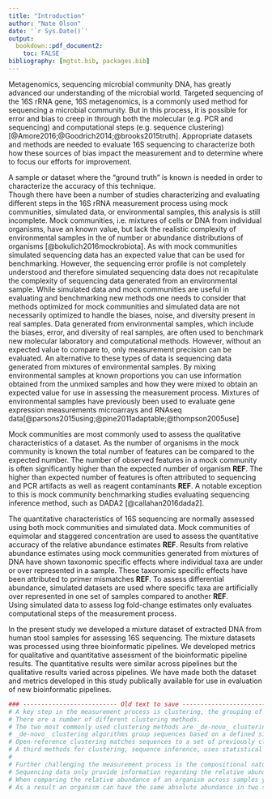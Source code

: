 ```yaml
---
title: "Introduction"
author: "Nate Olson"
date: '`r Sys.Date()`'
output:
  bookdown::pdf_document2: 
    toc: FALSE
bibliography: [mgtst.bib, packages.bib]
---
```


<!-- I don't think we should call 16S "metagenomics" - it engenders debate in the community.  How about just 16S sequencing -->
Metagenomics, sequencing microbial community DNA, has greatly advanced our understanding of the microbial world. 
Targeted sequencing of the 16S rRNA gene, 16S metagenomics, is a commonly used method for sequencing a microbial community. 
But in this process, it is possible for error and bias to creep in through both the molecular (e.g. PCR and sequencing) and computational steps (e.g. sequence clustering) [@Amore2016;@Goodrich2014;@brooks2015truth]. 
Appropriate datasets and methods are needed to evaluate 16S sequencing to characterize both how these sources of bias impact the measurement and to determine where to focus our efforts for improvement.

A sample or dataset where the "ground truth" is known is needed in order to characterize the accuracy of this technique.  
Though there have been a number of studies characterizing and evaluating different steps in the 16S rRNA measurement process using mock communities, simulated data, or environmental samples, this analysis is still incomplete.
Mock communities, i.e. mixtures of cells or DNA from individual organisms, have an known value, but lack the realistic complexity of environmental samples in the of number or abundance distributions <!-- What does this mean in this context --> of organisms [@bokulich2016mockrobiota]. 
As with mock communities simulated sequencing data has an expected value that can be used for benchmarking. 
However, the sequencing error profile is not completely understood and therefore simulated sequencing data does not recapitulate the complexity of sequencing data generated from an environmental sample. 
While simulated data and mock communities are useful in evaluating and benchmarking new methods one needs to consider that methods optimized for mock communities and simulated data are not necessarily optimized to handle the biases, noise, and diversity present in real samples. 
Data generated from environmental samples, which include the biases, error, and diversity of real samples, are often used to benchmark new molecular laboratory and computational methods. 
However, without an expected value to compare to, only measurement precision can be evaluated. An alternative to these types of data is sequencing data generated from mixtures of environmental samples. 
By mixing environmental samples at known proportions you can use information obtained from the unmixed samples and how they were mixed to obtain an expected value for use in assessing the measurement process. 
Mixtures of environmental samples have previously been used to evaluate gene expression measurements microarrays and RNAseq data[@parsons2015using;@pine2011adaptable;@thompson2005use]

Mock communities are most commonly used to assess the qualitative characteristics of a dataset. 
As the number of organisms in the mock community is known the total number of features can be compared to the expected number. 
The number of observed features in a mock community is often significantly higher than the expected number of organism __REF__. 
The higher than expected number of features is often attributed to sequencing and PCR artifacts as well as reagent contaminants __REF__. 
A notable exception to this is mock community benchmarking studies evaluating sequencing inference method, such as DADA2 [@callahan2016dada2]. 

The quantitative characteristics of 16S sequencing are normally assessed using both mock communities and simulated data. 
Mock communities of equimolar and staggered concentration are used to assess the quantitative accuracy of the relative abundance estimates __REF__. 
Results from relative abundance estimates using mock communities generated from mixtures of DNA have shown taxonomic specific effects where individual taxa are under or over represented in a sample. 
These taxonomic specific effects have been attributed to primer mismatches __REF__. <!-- surely GC bias must have a role as well, seems like you generally need more discussion about sources of bias here, since that's the motivation for the whole paper? -->
To assess differential abundance, simulated datasets are used where specific taxa are artificially over represented in one set of samples compared to another __REF__.  
Using simulated data to assess log fold-change estimates only evaluates computational steps of the measurement process. 

In the present study we developed a mixture dataset of extracted DNA from human stool samples for assessing 16S sequencing. 
The mixture datasets was processed using three bioinformatic pipelines. 
We developed metrics for qualitative and quantitative assessment of the bioinformatic pipeline results. 
The quantitative results were similar across pipelines but the qualitative results varied across pipelines. 
We have made both the dataset and metrics developed in this study publically available for use in evaluation of new bioinformatic pipelines. 


```r
### -------------------------- Old text to save --------------------------------
# A key step in the measurement process is clustering, the grouping of sequences into biologically relevant units, or operational taxonomic units (OTUs). 
# There are a number of different clustering methods.  
# The two most commonly used clustering methods are _de-novo_ clustering and open-reference clustering. 
# _de-novo_ clustering algorithms group sequences based on a defined similarity threshold [@westcott2015novo]. 
# Open-reference clustering matches sequences to a set of previously clustered reference sequences (_de-novo_) then perform _de-novo_ clustering on the sequences in the dataset that do not match to sequences in the reference dataset with the desired similarity threshold [@he2015stability]. 
# A third methods for clustering, sequence inference, uses statistical models or algorithms to differentiate true biological sequences within a dataset from sequencing errors [@callahan2016dada2;@amir2017deblur;@eren2015minimum].
# 
# Further challenging the measurement process is the compositional nature of the 16S data, that is the proportion of an organism within a sample is being measured and not the absolute abundance [@tsilimigras2016compositional]. 
# Sequencing data only provide information regarding the relative abundance of organisms within a samples to other organisms within the same sample. 
# When comparing the relative abundance of an organism across samples you are comparing organismal abundance relative to the rest of the organisms within the sample. 
# As a result an organism can have the same absolute abundance in two samples but due to differences in either the microbial community composition or for targeted assays such as 16S metagenomics differences in the proportion of human DNA in the sample. 
```
 
 